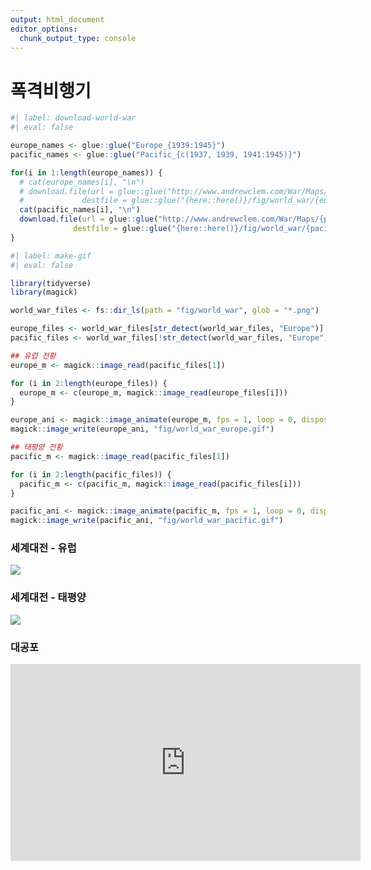 ```yaml
---
output: html_document
editor_options: 
  chunk_output_type: console
---
```


# 폭격비행기

```r
#| label: download-world-war
#| eval: false

europe_names <- glue::glue("Europe_{1939:1945}")
pacific_names <- glue::glue("Pacific_{c(1937, 1939, 1941:1945)}")

for(i in 1:length(europe_names)) {
  # cat(europe_names[i], "\n")
  # download.file(url = glue::glue("http://www.andrewclem.com/War/Maps/{europe_names[i]}.gif"),
  #             destfile = glue::glue("{here::here()}/fig/world_war/{europe_names[i]}.png"), mode = "wb" )
  cat(pacific_names[i], "\n")
  download.file(url = glue::glue("http://www.andrewclem.com/War/Maps/{pacific_names[i]}.gif"),
              destfile = glue::glue("{here::here()}/fig/world_war/{pacific_names[i]}.png"), mode = "wb" )
}
```

```r
#| label: make-gif
#| eval: false

library(tidyverse)
library(magick)

world_war_files <- fs::dir_ls(path = "fig/world_war", glob = "*.png")

europe_files <- world_war_files[str_detect(world_war_files, "Europe")]
pacific_files <- world_war_files[!str_detect(world_war_files, "Europe")]

## 유럽 전황 
europe_m <- magick::image_read(pacific_files[1])

for (i in 2:length(europe_files)) {
  europe_m <- c(europe_m, magick::image_read(europe_files[i]))
}

europe_ani <- magick::image_animate(europe_m, fps = 1, loop = 0, dispose = "previous")
magick::image_write(europe_ani, "fig/world_war_europe.gif")

## 태평양 전황 
pacific_m <- magick::image_read(pacific_files[1])

for (i in 2:length(pacific_files)) {
  pacific_m <- c(pacific_m, magick::image_read(pacific_files[i]))
}

pacific_ani <- magick::image_animate(pacific_m, fps = 1, loop = 0, dispose = "previous")
magick::image_write(pacific_ani, "fig/world_war_pacific.gif")
```


### 세계대전 - 유럽

![](images/world_war_europe.gif)

### 세계대전 - 태평양

![](images/world_war_pacific.gif)

### 대공포

<iframe width="560" height="315" src="https://www.youtube.com/embed/48zE-hRAYEA" title="YouTube video player" frameborder="0" allow="accelerometer; autoplay; clipboard-write; encrypted-media; gyroscope; picture-in-picture" allowfullscreen>



### 폭격기 데이터

![](images/Survivorship-bias.png){fig-align="center" width="671"}

### 고민

![](images/hum_meme.jpg){fig-align="center" width="500"}

### 업그레이드

![](images/survivorship_bias_plane.png){fig-align="center" width="1698"}

